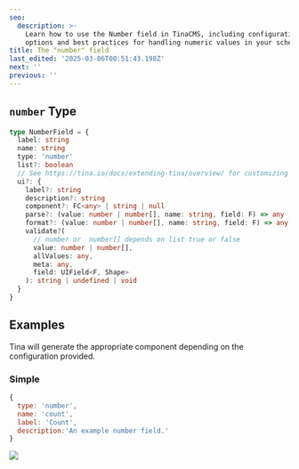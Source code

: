 ```yaml
---
seo:
  description: >-
    Learn how to use the Number field in TinaCMS, including configuration
    options and best practices for handling numeric values in your schema.
title: The "number" field
last_edited: '2025-03-06T00:51:43.198Z'
next: ''
previous: ''
---
```


## `number` Type

```ts
type NumberField = {
  label: string
  name: string
  type: 'number'
  list?: boolean
  // See https://tina.io/docs/extending-tina/overview/ for customizing the UI
  ui?: {
    label?: string
    description?: string
    component?: FC<any> | string | null
    parse?: (value: number | number[], name: string, field: F) => any
    format?: (value: number | number[], name: string, field: F) => any
    validate?(
      // number or  number[] depends on list true or false
      value: number | number[],
      allValues: any,
      meta: any,
      field: UIField<F, Shape>
    ): string | undefined | void
  }
}
```

## Examples

Tina will generate the appropriate component depending on the configuration provided.

### Simple

```javascript
{
  type: 'number',
  name: 'count',
  label: 'Count',
  description:'An example number field.'
}
```

![](/img/docs/reference/count-field.png)
